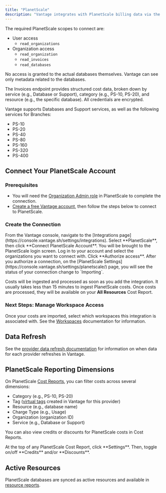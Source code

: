 ```yaml
---
title: "PlanetScale"
description: "Vantage integrates with PlanetScale billing data via the PlanetScale Invoices API. Vantage connects to PlanetScale organizations through an OAuth flow, handled within the PlanetScale app. Vantage supports multiple PlanetScale organization integrations. All organizations are ingested after you connect via the OAuth flow and do not need to be individually added. After authorizing Vantage access to your PlanetScale organizations, Vantage will begin to ingest data using the PlanetScale Organizations, Invoices, and Databases endpoints."
---
```


The required PlanetScale scopes to connect are:

- User access
	- `read_organizations`
- Organization access
	- `read_organization`
	- `read_invoices`
	- `read_databases`

No access is granted to the actual databases themselves. Vantage can see only metadata related to the databases.

The Invoices endpoint provides structured cost data, broken down by service (e.g., Database or Support), category (e.g., PS-10, PS-20), and resource (e.g., the specific database). All credentials are encrypted.

Vantage supports Databases and Support services, as well as the following services for Branches:

- PS-10
- PS-20
- PS-40
- PS-80
- PS-160
- PS-320
- PS-400

## Connect Your PlanetScale Account

### Prerequisites

- You will need the [Organization Admin role](https://planetscale.com/docs/concepts/access-control) in PlanetScale to complete the connection.
- [Create a free Vantage account](https://console.vantage.sh/signup), then follow the steps below to connect to PlanetScale.

### Create the Connection

<Steps>
    <Step>
    From the Vantage console, navigate to the [Integrations page](https://console.vantage.sh/settings/integrations).
    </Step>
    <Step>
    Select **PlanetScale**, then click **Connect PlanetScale Account**.
    </Step>
    <Step>
    You will be brought to the PlanetScale login screen. Log in to your account and select the organizations you want to connect with.
    </Step>
    <Step>
    Click **Authorize access**.
    </Step>
    <Step>
    After you authorize a connection, on the [PlanetScale Settings](https://console.vantage.sh/settings/planetscale/) page, you will see the status of your connection change to `Importing`.
    </Step>
</Steps>

Costs will be ingested and processed as soon as you add the integration. It usually takes less than 15 minutes to ingest PlanetScale costs. Once costs are processed, they will be available on your **All Resources** Cost Report.

### Next Steps: Manage Workspace Access

Once your costs are imported, select which workspaces this integration is associated with. See the [Workspaces](/workspaces#manage-workspace-provider-integrations) documentation for information.

## Data Refresh

See the [provider data refresh documentation](/provider_data_refresh) for information on when data for each provider refreshes in Vantage.

## PlanetScale Reporting Dimensions

On PlanetScale [Cost Reports](/cost_reports/), you can filter costs across several dimensions:

- Category (e.g., PS-10, PS-20)
- Tag ([virtual tags](/tagging) created in Vantage for this provider)
- Resource (e.g., database name)
- Charge Type (e.g., Usage)
- Organization (organization ID)
- Service (e.g., Database or Support)

You can also view credits or discounts for PlanetScale costs in Cost Reports.

<Steps>
    <Step>
    At the top of any PlanetScale Cost Report, click **Settings**.
    </Step>
    <Step>
    Then, toggle on/off **Credits** and/or **Discounts**.
    </Step>
</Steps>

## Active Resources

PlanetScale databases are synced as active resources and available in [resource reports](/active_resources).

